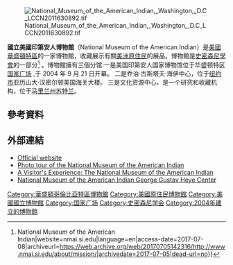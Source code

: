 {{Refimprove|time=2020-07-20T07:37:25+00:00}}
[[File:National_Museum_of_the_American_Indian,_Washington,_D.C_LCCN2011630892.tif|thumb]]

'''國立美國印第安人博物館'''（National Museum of the American Indian）是[[美國|美國]][[華盛頓特區|華盛頓特區]]的一家博物館，收藏展示有關[[美洲原住民|美洲原住民]]的展品。博物館是[[史密森尼学会|史密森尼學會]]的一部分<ref>{{Cite web|url=http://nmai.si.edu/about/mission/|title=Mission Statement {{!}} National Museum of the American Indian|website=nmai.si.edu|language=en|access-date=2017-07-08|archiveurl=https://web.archive.org/web/20170705142316/http://www.nmai.si.edu/about/mission/|archivedate=2017-07-05|dead-url=no}}</ref> 。博物館擁有三個分馆:一是美国印第安人国家博物馆位于华盛顿特区[[国家广场|国家广场]] ,于 2004 年 9 月 21 日开幕。 二是乔治·古斯塔夫·海伊中心，位于[[纽约|纽约市]]亚历山大·汉密尔顿美国海关大楼。 三是文化资源中心，是一个研究和收藏机构，位于[[马里兰州|马里兰州]][[蘇特蘭_(馬里蘭州)|苏特兰]]。

==參考資料==
{{Reflist}}
==外部連結==

* [http://www.nmai.si.edu/ Official website]{{Wayback|url=http://www.nmai.si.edu/ |date=20180724051126 }}
* [http://www.washburn.edu/cas/art/cyoho/archive/USTravel/WashingtonDC/66.html Photo tour of the National Museum of the American Indian]{{Wayback|url=http://www.washburn.edu/cas/art/cyoho/archive/USTravel/WashingtonDC/66.html |date=20190921161208 }}
* [http://www.myarmoury.com/feature_visit_nmai.html A Visitor's Experience: The National Museum of the American Indian]{{Wayback|url=http://www.myarmoury.com/feature_visit_nmai.html |date=20201123193955 }}
*[https://www.si.edu/museums/american-indian-museum-heye-center National Museum of the American Indian George Gustav Heye Center]{{Wayback|url=https://www.si.edu/museums/american-indian-museum-heye-center |date=20201127012802 }}
{{Commons category|National Museum of the American Indian}}{{史密森尼学会}}
[[Category:華盛頓哥倫比亞特區博物館|Category:華盛頓哥倫比亞特區博物館]]
[[Category:美國原住民博物館|Category:美國原住民博物館]]
[[Category:美國國立博物館|Category:美國國立博物館]]
[[Category:国家广场|Category:国家广场]]
[[Category:史密森尼学会|Category:史密森尼学会]]
[[Category:2004年建立的博物館|Category:2004年建立的博物館]]